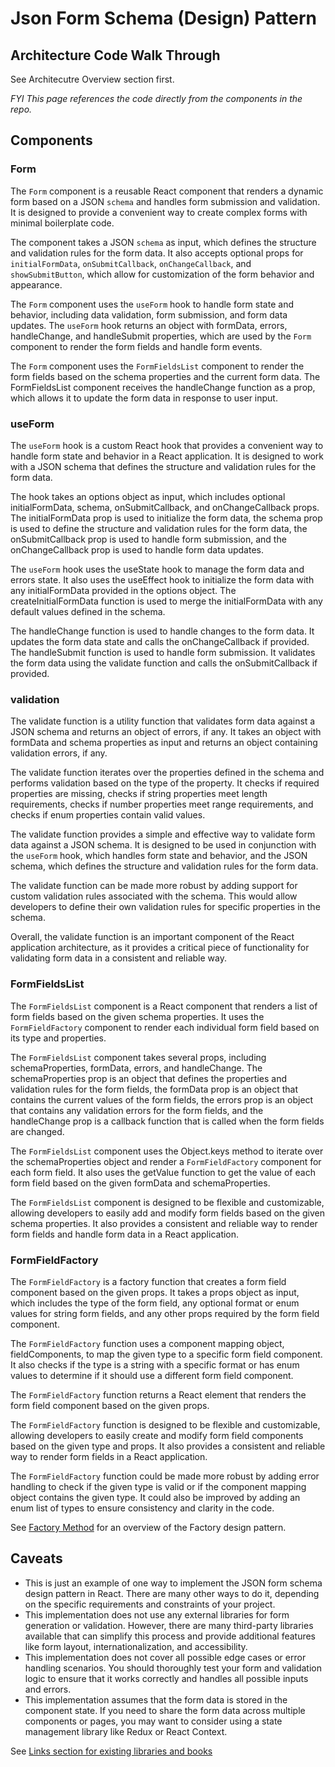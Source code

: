

<Meta title="Architecture/CodeWalkThrough" component={Form} />

# Json Form Schema (Design) Pattern 

## Architecture Code Walk Through
See Architecutre Overview section first.

_FYI This page references the code directly from the components in the repo._


## Components

### Form 

The `Form` component is a reusable React component that renders a dynamic form based on a JSON `schema` and handles form submission and validation. It is designed to provide a convenient way to create complex forms with minimal boilerplate code.

The component takes a JSON `schema` as input, which defines the structure and validation rules for the form data. It also accepts optional props for `initialFormData`, `onSubmitCallback`, `onChangeCallback`, and `showSubmitButton`, which allow for customization of the form behavior and appearance.

The `Form` component uses the `useForm` hook to handle form state and behavior, including data validation, form submission, and form data updates. The `useForm` hook returns an object with formData, errors, handleChange, and handleSubmit properties, which are used by the `Form` component to render the form fields and handle form events.

The `Form` component uses the `FormFieldsList` component to render the form fields based on the schema properties and the current form data. The FormFieldsList component receives the handleChange function as a prop, which allows it to update the form data in response to user input.

<!-- Overall, the Form component provides a flexible and customizable way to create dynamic forms in React, while keeping the form state and behavior logic separate from the presentation logic. -->

<Source code={FormRaw} language='jsx' dark={true}/>

### useForm

The `useForm` hook is a custom React hook that provides a convenient way to handle form state and behavior in a React application. It is designed to work with a JSON schema that defines the structure and validation rules for the form data.

The hook takes an options object as input, which includes optional initialFormData, schema, onSubmitCallback, and onChangeCallback props. The initialFormData prop is used to initialize the form data, the schema prop is used to define the structure and validation rules for the form data, the onSubmitCallback prop is used to handle form submission, and the onChangeCallback prop is used to handle form data updates.

The `useForm` hook uses the useState hook to manage the form data and errors state. It also uses the useEffect hook to initialize the form data with any initialFormData provided in the options object. The createInitialFormData function is used to merge the initialFormData with any default values defined in the schema.

The handleChange function is used to handle changes to the form data. It updates the form data state and calls the onChangeCallback if provided. The handleSubmit function is used to handle form submission. It validates the form data using the validate function and calls the onSubmitCallback if provided.

<!-- Overall, the `useForm` hook provides a convenient way to handle form state and behavior in a React application, while keeping the logic separate from the presentation. It is a great tool for building complex forms with minimal boilerplate code and provides an easy-to-use interface for developers to create custom forms tailored to their specific needs. -->

<Source code={useFormRaw} language='jsx' dark={true}/>

### validation

The validate function is a utility function that validates form data against a JSON schema and returns an object of errors, if any. It takes an object with formData and schema properties as input and returns an object containing validation errors, if any.

The validate function iterates over the properties defined in the schema and performs validation based on the type of the property. It checks if required properties are missing, checks if string properties meet length requirements, checks if number properties meet range requirements, and checks if enum properties contain valid values.

The validate function provides a simple and effective way to validate form data against a JSON schema. It is designed to be used in conjunction with the `useForm` hook, which handles form state and behavior, and the JSON schema, which defines the structure and validation rules for the form data.

The validate function can be made more robust by adding support for custom validation rules associated with the schema. This would allow developers to define their own validation rules for specific properties in the schema.

Overall, the validate function is an important component of the React application architecture, as it provides a critical piece of functionality for validating form data in a consistent and reliable way.

<Source code={validationRaw} language='jsx' dark={true}/>


### FormFieldsList

The `FormFieldsList` component is a React component that renders a list of form fields based on the given schema properties. It uses the `FormFieldFactory` component to render each individual form field based on its type and properties.

The `FormFieldsList` component takes several props, including schemaProperties, formData, errors, and handleChange. The schemaProperties prop is an object that defines the properties and validation rules for the form fields, the formData prop is an object that contains the current values of the form fields, the errors prop is an object that contains any validation errors for the form fields, and the handleChange prop is a callback function that is called when the form fields are changed.

The `FormFieldsList` component uses the Object.keys method to iterate over the schemaProperties object and render a `FormFieldFactory` component for each form field. It also uses the getValue function to get the value of each form field based on the given formData and schemaProperties.

The `FormFieldsList` component is designed to be flexible and customizable, allowing developers to easily add and modify form fields based on the given schema properties. It also provides a consistent and reliable way to render form fields and handle form data in a React application.

<!-- Overall, the FormFieldsList component is an important component of the React application architecture, as it provides a critical piece of functionality for rendering and handling form data in a user-friendly way. -->

<Source code={FormFieldsListRaw} language='jsx' dark={true}/>


### FormFieldFactory

The `FormFieldFactory` is a factory function that creates a form field component based on the given props. It takes a props object as input, which includes the type of the form field, any optional format or enum values for string form fields, and any other props required by the form field component.

The `FormFieldFactory` function uses a component mapping object, fieldComponents, to map the given type to a specific form field component. It also checks if the type is a string with a specific format or has enum values to determine if it should use a different form field component.

The `FormFieldFactory` function returns a React element that renders the form field component based on the given props.

The `FormFieldFactory` function is designed to be flexible and customizable, allowing developers to easily create and modify form field components based on the given type and props. It also provides a consistent and reliable way to render form fields in a React application.

The `FormFieldFactory` function could be made more robust by adding error handling to check if the given type is valid or if the component mapping object contains the given type. It could also be improved by adding an enum list of types to ensure consistency and clarity in the code.

<!-- Overall, the FormFieldFactory function is an important component of the React application architecture, as it provides a critical piece of functionality for creating and rendering form fields in a user-friendly way. -->

See [Factory Method](https://refactoring.guru/design-patterns/factory-method) for an overview of the Factory design pattern.

<Source code={FormFieldFactoryRaw} language='jsx' dark={true}/>




## Caveats 
- This is just an example of one way to implement the JSON form schema design pattern in React. There are many other ways to do it, depending on the specific requirements and constraints of your project.
- This implementation does not use any external libraries for form generation or validation. However, there are many third-party libraries available that can simplify this process and provide additional features like form layout, internationalization, and accessibility.
- This implementation does not cover all possible edge cases or error handling scenarios. You should thoroughly test your form and validation logic to ensure that it works correctly and handles all possible inputs and errors.
- This implementation assumes that the form data is stored in the component state. If you need to share the form data across multiple components or pages, you may want to consider using a state management library like Redux or React Context. 

See [Links section for existing libraries and books](https://pietropassarelli.net/json-form-schema-design-pattern/?path=/docs/architecture-links--page)
